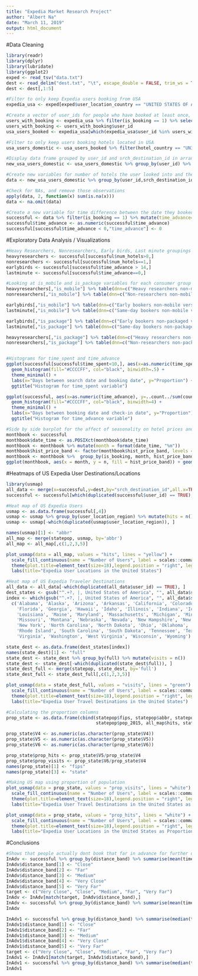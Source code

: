 ---
title: "Expedia Market Research Project"
author: "Albert Na"
date: "March 11, 2019"
output: html_document
---
#Data Cleaning
```{r}
library(readr)
library(dplyr)
library(lubridate)
library(ggplot2)
exped <- read_tsv("data.txt")
dest <- read_delim("dest.txt", "\t", escape_double = FALSE, trim_ws = TRUE)
dest <- dest[,1:5]

#Filter to only keep Expedia users booking from USA
expedia_usa <- exped[exped$user_location_country == "UNITED STATES OF AMERICA",]

#Create a vector of user_ids for people who have booked at least once, then pull only the rows of those particular users
users_with_booking <- expedia_usa %>% filter(is_booking == 1) %>% select(user_id) %>% unique()
users_with_booking <- users_with_booking$user_id
usa_users_booked <- expedia_usa[which(expedia_usa$user_id %in% users_with_booking),]

#Filter to only keep users booking hotels located in USA
usa_users_domestic <- usa_users_booked %>% filter(hotel_country == "UNITED STATES OF AMERICA")

#Display data frame grouped by user_id and srch_destination_id in arranged order
new_usa_users_domestic <- usa_users_domestic %>% group_by(user_id) %>% group_by(srch_destination_id) %>% arrange(user_id, srch_destination_id, date_time)

#Create new variables for number of hotels the user looked into and the time spent from the first time they thought about booking to the date they actually booked the hotel
data <- new_usa_users_domestic %>% group_by(user_id,srch_destination_id) %>% mutate(num_hotels=n(),time_spent=difftime(last(date_time), first(date_time),unit="days")) %>% filter(row_number() == n())

#Check for NAs, and remove those observations
apply(data, 2, function(x) sum(is.na(x)))
data <- na.omit(data)

#Create a new variable for time difference between the date they booked and the check in date of their hotel booking
successful <- data %>% filter(is_booking == 1) %>% mutate(time_advance=difftime(as.POSIXct(srch_ci), date_time,units="days"))
successful$time_advance <- as.numeric(successful$time_advance)
successful[successful$time_advance < 0,"time_advance"] <- 0

```

#Exploratory Data Analysis / Visualizations
```{r}
#Heavy Researchers, Nonresearchers, Early birds, Last minute groupings
heavyresearchers <- successful[successful$num_hotels>8,]
nonresearchers <- successful[successful$num_hotels==1,]
earlybirds <- successful[successful$time_advance > 14,]
lastminute <- successful[successful$time_advance==0,]

#Looking at is_mobile and is_package variables for each consumer group
heavyresearchers[,"is_mobile"] %>% table(dnn=c("Heavy researchers non-mobile versus mobile bookings")) %>% prop.table 
nonresearchers[,"is_mobile"] %>% table(dnn=c("Non-researchers non-mobile versus mobile bookings")) %>% prop.table

earlybirds[,"is_mobile"] %>% table(dnn=c("Early bookers non-mobile versus mobile bookings")) %>% prop.table
lastminute[,"is_mobile"] %>% table(dnn=c("Same-day bookers non-mobile versus mobile bookings")) %>% prop.table

earlybirds[,"is_package"] %>% table(dnn=c("Early bookers non-packaged versus packaged bookings")) %>% prop.table
lastminute[,"is_package"] %>% table(dnn=c("Same-day bookers non-packaged versus packaged bookings")) %>% prop.table

heavyresearchers[,"is_package"] %>% table(dnn=c("Heavy researchers non-packaged versus packaged bookings")) %>% prop.table 
nonresearchers[,"is_package"] %>% table(dnn=c("Non-researchers non-packaged versus packaged bookings")) %>% prop.table


#Histograms for time_spent and time_advance
ggplot(successful[successful$time_spent<10,], aes(x=as.numeric(time_spent), y=..count../sum(count))) +
  geom_histogram(fill="#CCCCFF", col="black", binwidth=.5) +
  theme_minimal() +
  labs(x="Days between search date and booking date", y="Proportion") +
  ggtitle("Histogram for time_spent variable")

ggplot(successful, aes(x=as.numeric(time_advance), y=..count../sum(count))) +
  geom_histogram(fill="#CCCCFF", col="black", binwidth=4) +
  theme_minimal() +
  labs(x="Days between booking date and check-in date", y="Proportion") +
  ggtitle("Histogram for time_advance variable")

#Side by side barplot for the affect of seasonality on hotel prices and number of bookings
monthbook <- successful
monthbook$date_time <- as.POSIXct(monthbook$date_time)
monthbook <- monthbook %>% mutate(month = format(date_time, "%m"))
monthbook$hist_price_band <- factor(monthbook$hist_price_band, levels = c("VL", "L", "M", "H", "VH"))
monthbook <- monthbook %>%  group_by(is_booking, month, hist_price_band) %>% summarise(n = n())
ggplot(monthbook, aes(x = month, y = n, fill = hist_price_band)) + geom_bar(stat='identity', position='dodge') + ggtitle("Affect of Seasonality on Hotel Prices and Bookings for USA ") + theme(plot.title = element_text(hjust = 0.5))
```

#Heatmaps of US Expedia User Destinations/Locations
```{r}
library(usmap)
all_data <- merge(x=successful,y=dest,by="srch_destination_id",all.x=TRUE)
successful <- successful[which(duplicated(successful$user_id) == TRUE), ]

#Heat map of US Expedia Users
usmap <- as.data.frame(successful[,4])
usmap <- usmap %>% group_by(user_location_region) %>% mutate(hits = n())
usmap <- usmap[-which(duplicated(usmap$user_location_region)), ]

names(usmap)[1] <- "abbr"
all_map <- merge(statepop, usmap, by='abbr')
all_map <- all_map[,c(1,2,3,5)]

plot_usmap(data = all_map, values = "hits", lines = "yellow") + 
  scale_fill_continuous(name = "Number of Users", label = scales::comma) + 
  theme(plot.title=element_text(size=18),legend.position = "right", legend.text=element_text(size=10)) + 
  labs(title="Expedia User Locations in the United States")

#Heat map of US Expedia Traveler Destinations
all_data <- all_data[-which(duplicated(all_data$user_id) == TRUE), ]
dest_states <- gsub("^.+?, |, United States of America", "", all_data$srch_destination_name)
index <- which(gsub("^.+?, |, United States of America", "", all_data$srch_destination_name) %in% 
  c('Alabama', 'Alaska', 'Arizona', 'Arkansas', 'California', 'Colorado', 'Connecticut', 'Delaware', 
    'Florida', 'Georgia', 'Hawaii', 'Idaho', 'Illinois', 'Indiana', 'Iowa', 'Kansas', 'Kentucky', 
    'Louisiana', 'Maine', 'Maryland', 'Massachusetts', 'Michigan', 'Minnesota', 'Mississippi', 
    'Missouri', 'Montana', 'Nebraska', 'Nevada', 'New Hampshire', 'New Jersey', 'New Mexico', 
    'New York', 'North Carolina', 'North Dakota', 'Ohio', 'Oklahoma', 'Oregon', 'Pennsylvania', 
    'Rhode Island', 'South Carolina', 'South Dakota', 'Tennessee', 'Texas', 'Utah', 'Vermont', 
    'Virginia', 'Washington', 'West Virginia', 'Wisconsin', 'Wyoming') == TRUE)

state_dest <- as.data.frame(dest_states[index])
names(state_dest)[1] <- "full"
state_dest <- state_dest %>% group_by(full) %>% mutate(visits = n())
state_dest <- state_dest[-which(duplicated(state_dest$full)), ]
state_dest_full <- merge(statepop, state_dest, by='full')
state_dest_full <- state_dest_full[,c(1,2,3,5)]

plot_usmap(data = state_dest_full, values = "visits", lines = "green") + 
  scale_fill_continuous(name = "Number of Users", label = scales::comma) + 
  theme(plot.title=element_text(size=18),legend.position = "right", legend.text=element_text(size=10)) + 
  labs(title="Expedia User Travel Destinations in the United States")

#Calculating the proportion columns
prop_state <- as.data.frame(cbind(statepop$fips, statepop$abbr, statepop$full, 
                                  statepop$pop_2015, all_map$hits, state_dest_full$visits))

prop_state$V4 <- as.numeric(as.character(prop_state$V4))
prop_state$V5 <- as.numeric(as.character(prop_state$V5))
prop_state$V6 <- as.numeric(as.character(prop_state$V6))

prop_state$prop_hits <- prop_state$V5/prop_state$V4
prop_state$prop_visits <- prop_state$V6/prop_state$V4
names(prop_state)[1] <- "fips"
names(prop_state)[3] <- "state"

#Making US map using proportion of population
plot_usmap(data = prop_state, values = "prop_visits", lines = "white") + 
  scale_fill_continuous(name = "Number of Users", label = scales::comma) + 
  theme(plot.title=element_text(size=18),legend.position = "right", legend.text=element_text(size=10)) + 
  labs(title="Expedia User Travel Destinations in the United States as Proportions of Population")

plot_usmap(data = prop_state, values = "prop_hits", lines = "white") + 
  scale_fill_continuous(name = "Number of Users", label = scales::comma) + 
  theme(plot.title=element_text(size=18),legend.position = "right", legend.text=element_text(size=10)) + 
  labs(title="Expedia User Locations in the United States as Proportions of Population")

```

#Conclusions
```{r}
#Shows that people actually dont book that far in advance for further destinations
InAdv <- successful %>% group_by(distance_band) %>% summarise(mean(time_advance))
InAdv$distance_band[1] <- "Close"
InAdv$distance_band[2] <- "Far"
InAdv$distance_band[3] <- "Medium"
InAdv$distance_band[4] <- "Very Close"
InAdv$distance_band[5] <- "Very Far"
target <- c("Very Close", "Close", "Medium", "Far", "Very Far")
InAdv <- InAdv[match(target, InAdv$distance_band),]
InAdv <- successful %>% group_by(distance_band) %>% summarise(mean(time_advance))
InAdv

InAdv1 <- successful %>% group_by(distance_band) %>% summarise(median(time_advance))
InAdv1$distance_band[1] <- "Close"
InAdv1$distance_band[2] <- "Far"
InAdv1$distance_band[3] <- "Medium"
InAdv1$distance_band[4] <- "Very Close"
InAdv1$distance_band[5] <- "Very Far"
target <- c("Very Close", "Close", "Medium", "Far", "Very Far")
InAdv1 <- InAdv1[match(target, InAdv1$distance_band),]
InAdv1 <- successful %>% group_by(distance_band) %>% summarise(median(time_advance))
InAdv1
```

